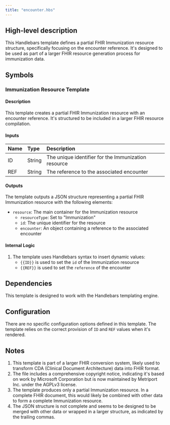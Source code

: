 ```yaml
---
title: "encounter.hbs"
---
```


## High-level description
This Handlebars template defines a partial FHIR Immunization resource structure, specifically focusing on the encounter reference. It's designed to be used as part of a larger FHIR resource generation process for immunization data.

## Symbols

### Immunization Resource Template
#### Description
This template creates a partial FHIR Immunization resource with an encounter reference. It's structured to be included in a larger FHIR resource compilation.

#### Inputs
| Name | Type | Description |
|:-----|:-----|:------------|
| ID | String | The unique identifier for the Immunization resource |
| REF | String | The reference to the associated encounter |

#### Outputs
The template outputs a JSON structure representing a partial FHIR Immunization resource with the following elements:
- `resource`: The main container for the Immunization resource
  - `resourceType`: Set to "Immunization"
  - `id`: The unique identifier for the resource
  - `encounter`: An object containing a reference to the associated encounter

#### Internal Logic
1. The template uses Handlebars syntax to insert dynamic values:
   - `{{ID}}` is used to set the `id` of the Immunization resource
   - `{{REF}}` is used to set the `reference` of the encounter

## Dependencies
This template is designed to work with the Handlebars templating engine.

## Configuration
There are no specific configuration options defined in this template. The template relies on the correct provision of `ID` and `REF` values when it's rendered.

## Notes
1. This template is part of a larger FHIR conversion system, likely used to transform CDA (Clinical Document Architecture) data into FHIR format.
2. The file includes a comprehensive copyright notice, indicating it's based on work by Microsoft Corporation but is now maintained by Metriport Inc. under the AGPLv3 license.
3. The template produces only a partial Immunization resource. In a complete FHIR document, this would likely be combined with other data to form a complete Immunization resource.
4. The JSON structure is not complete and seems to be designed to be merged with other data or wrapped in a larger structure, as indicated by the trailing commas.